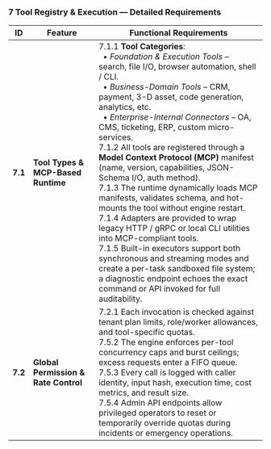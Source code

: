 ### 7  Tool Registry & Execution — Detailed Requirements  

| ID | Feature | Functional Requirements |
|----|---------|-------------------------|
| **7.1** | **Tool Types & MCP-Based Runtime** | 7.1.1 **Tool Categories**:  <br />&nbsp;&nbsp;• *Foundation & Execution Tools* – search, file I/O, browser automation, shell / CLI. <br />&nbsp;&nbsp;• *Business-Domain Tools* – CRM, payment, 3-D asset, code generation, analytics, etc. <br />&nbsp;&nbsp;• *Enterprise-Internal Connectors* – OA, CMS, ticketing, ERP, custom micro-services. <br />7.1.2 All tools are registered through a **Model Context Protocol (MCP)** manifest (name, version, capabilities, JSON-Schema I/O, auth method). <br />7.1.3 The runtime dynamically loads MCP manifests, validates schema, and hot-mounts the tool without engine restart. <br />7.1.4 Adapters are provided to wrap legacy HTTP / gRPC or local CLI utilities into MCP-compliant tools. <br />7.1.5 Built-in executors support both synchronous and streaming modes and create a per-task sandboxed file system; a diagnostic endpoint echoes the exact command or API invoked for full auditability. |
| **7.2** | **Global Permission & Rate Control** | 7.2.1 Each invocation is checked against tenant plan limits, role/worker allowances, and tool-specific quotas. <br />7.5.2 The engine enforces per-tool concurrency caps and burst ceilings; excess requests enter a FIFO queue. <br />7.5.3 Every call is logged with caller identity, input hash, execution time, cost metrics, and result size. <br />7.5.4 Admin API endpoints allow privileged operators to reset or temporarily override quotas during incidents or emergency operations. |
